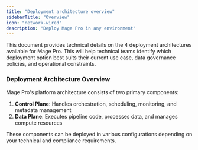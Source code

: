 ```yaml
---
title: "Deployment architecture overview"
sidebarTitle: "Overview"
icon: "network-wired"
description: "Deploy Mage Pro in any environment"
---
```


This document provides technical details on the 4 deployment architectures available for Mage Pro. This will help technical teams identify which deployment option best suits their current use case, data governance policies, and operational constraints. 

### Deployment Architecture Overview

Mage Pro's platform architecture consists of two primary components:

1. **Control Plane**: Handles orchestration, scheduling, monitoring, and metadata management
2. **Data Plane**: Executes pipeline code, processes data, and manages compute resources

These components can be deployed in various configurations depending on your technical and compliance requirements.